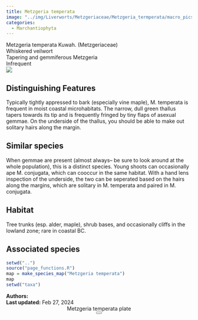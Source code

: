 ```yaml
---
title: Metzgeria temperata
image: "../img/Liverworts/Metzgeriaceae/Metzgeria_termperata/macro_pics/Metzgeria_temperata_JR_02.jpg"
categories:
  - Marchantiophyta
---
```


<div class="info-panel">
 <div class="info-top">
  <div class="taxon-scientific"><span class="taxon-name">Metzgeria temperata</span> <span class="taxon-authority">Kuwah.</span> <span class="taxon-family">(Metzgeriaceae)</span></div>
  <div class="taxon-common">Whiskered veilwort</div>
 </div>
 <div class="info-bottom">
  <div class="taxon-qnd">Tapering and gemmiferous Metzgeria</div>
  <div class="taxon-abundance">Infrequent</div>
 </div>
</div>
<div class="imerss-content-frame">
 <div class="imerss-image-header">
  <div class="imerss-image-holder imerss-column-left" data-toggle="tooltip" style="background-image: url(../img/Liverworts/Metzgeriaceae/Metzgeria_termperata/macro_pics/Metzgeria_temperata_JR_02.jpg)" title="John Reynolds">
  </div>

  <div class="imerss-image-holder imerss-column-right" data-toggle="tooltip" style="background-image: url(../img/Liverworts/Metzgeriaceae/Metzgeria_termperata/macro_pics/Metzgeria_temperata_JR_03.jpg)" title="John Reynolds">
  </div>
 
 </div>
 <div class="imerss-content-lower">
  <div class="imerss-column-left">
  <div class="tab-microscope" data-micromodal-trigger="modal-plate">
  <img src="../img/bryo guide microscope.png"/>
  </div>

<h2>Distinguishing Features</h2>

Typically tightly appressed to bark (especially vine maple), M. temperata is frequent in moist coastal microhabitats. The narrow, dull green thallus tapers towards its tip and is frequently fringed by tiny flaps of asexual gemmae. On the underside of the thallus, you should be able to make out solitary hairs along the margin.

<h2>Similar species</h2>

When gemmae are present (almost always-- be sure to look around at the whole population), this is a distinct species. Young shoots can occasionally ape M. conjugata, which can cooccur in the same habitat. With a hand lens inspection of the underside, the two can be seperated based on the hairs along the margins, which are solitary in M. temperata and paired in M. conjugata.  

<h2>Habitat</h2>

Tree trunks (esp. alder, maple), shrub bases, and occasionally cliffs  in the lowland zone; rare in coastal BC.

<h2>Associated species</h2>


</div>

<div class="imerss-column-right">

<div class="imerss-image-holder imerss-column-right" data-toggle="tooltip" style="background-image: url(../img/Liverworts/Metzgeriaceae/Metzgeria_termperata/macro_pics/Metzgeria_temperata_JR_01.jpg)" title="John Reynolds">
</div>

<div class="imerss-map-holder">
```r
setwd("..")
source("page_functions.R")
map = make_species_map("Metzgeria temperata")
map
setwd("taxa")
```
</div>

</div>

</div>
</div>

<div class="taxon-footer">
 <div class="taxon-authors"><b>Authors:</b> <span></span></div>
 <div class="taxon-update"><b>Last updated:</b> <span>Feb 27, 2024</span></div>
</div>

<div class="modal micromodal-slide" id="modal-plate" aria-hidden="true">
 <div class="modal__overlay" tabindex="-1" data-micromodal-close>
  <div class="modal__container" role="dialog" aria-modal="true" aria-labelledby="modal-plate-title" >
   <header class="modal__header">
   <div class="modal__title" id="modal-plate-title">
  Metzgeria temperata plate
   </div>
   <button class="modal__close" aria-label="Close" data-micromodal-close></button>
   </header>
  <div class="modal__content" id="modal-plate-content">
   <div class="imerss-image-holder" data-toggle="tooltip" style="background-image: url(../img/XXXXX)" title="XXXXX">
  </div>
  </div>
  </div>
 </div>
</div>

<script src="../js/micromodal.min.js"></script>
<link href="../css/style-taxon.css" rel="stylesheet">
<link href="../css/micromodal.css" rel="stylesheet">

<script>
MicroModal.init();
</script>

